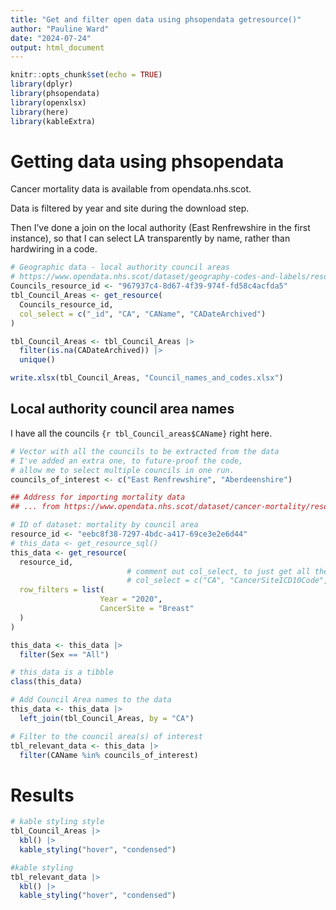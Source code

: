 ```yaml
---
title: "Get and filter open data using phsopendata getresource()"
author: "Pauline Ward"
date: "2024-07-24"
output: html_document
---
```


```r
knitr::opts_chunk$set(echo = TRUE) 
library(dplyr)
library(phsopendata)
library(openxlsx)
library(here)
library(kableExtra)

```

# Getting data using phsopendata 

Cancer mortality data is available from opendata.nhs.scot. 

Data is filtered by year and site during the download step. 

Then I've done a join on the local authority (East Renfrewshire in the first 
instance), so that I can select LA 
transparently by name, rather than hardwiring in a code. 

```r
# Geographic data - local authority council areas
# https://www.opendata.nhs.scot/dataset/geography-codes-and-labels/resource/967937c4-8d67-4f39-974f-fd58c4acfda5
Councils_resource_id <- "967937c4-8d67-4f39-974f-fd58c4acfda5"
tbl_Council_Areas <- get_resource(
  Councils_resource_id, 
  col_select = c("_id", "CA", "CAName", "CADateArchived")
)

tbl_Council_Areas <- tbl_Council_Areas |>
  filter(is.na(CADateArchived)) |>
  unique()

write.xlsx(tbl_Council_Areas, "Council_names_and_codes.xlsx") 

```
## Local authority council area names
I have all the councils ```{r tbl_Council_areas$CAName}``` right here. 

```r
# Vector with all the councils to be extracted from the data
# I've added an extra one, to future-proof the code, 
# allow me to select multiple councils in one run. 
councils_of_interest <- c("East Renfrewshire", "Aberdeenshire")

## Address for importing mortality data 
## ... from https://www.opendata.nhs.scot/dataset/cancer-mortality/resource/eebc8f38-7297-4bdc-a417-69ce3e2e6d44

# ID of dataset: mortality by council area
resource_id <- "eebc8f38-7297-4bdc-a417-69ce3e2e6d44" 
# this_data <- get_resource_sql()
this_data <- get_resource(
  resource_id, 
                          # comment out col_select, to just get all the columns
                          # col_select = c("CA", "CancerSiteICD10Code", "CancerSite", "Sex", "Year", "DeathsAllAges")
  row_filters = list(
                    Year = "2020", 
                    CancerSite = "Breast"
  )
)

this_data <- this_data |>
  filter(Sex == "All")

# this_data is a tibble
class(this_data)

# Add Council Area names to the data
this_data <- this_data |>
  left_join(tbl_Council_Areas, by = "CA")

# Filter to the council area(s) of interest
tbl_relevant_data <- this_data |>
  filter(CAName %in% councils_of_interest)

```

# Results 
```r

# kable styling style
tbl_Council_Areas |>
  kbl() |> 
  kable_styling("hover", "condensed")

#kable styling
tbl_relevant_data |>
  kbl() |>
  kable_styling("hover", "condensed")

```
